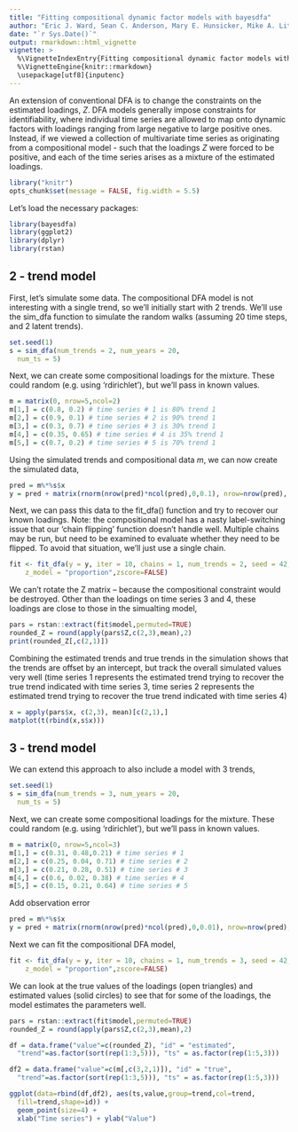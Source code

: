 ```yaml
---
title: "Fitting compositional dynamic factor models with bayesdfa"
author: "Eric J. Ward, Sean C. Anderson, Mary E. Hunsicker, Mike A. Litzow, Luis A. Damiano, Mark D. Scheuerell, Elizabeth E. Holmes, Nick Tolimieri"
date: "`r Sys.Date()`"
output: rmarkdown::html_vignette
vignette: >
  %\VignetteIndexEntry{Fitting compositional dynamic factor models with bayesdfa}
  %\VignetteEngine{knitr::rmarkdown}
  \usepackage[utf8]{inputenc}
---
```


An extension of conventional DFA is to change the constraints on the estimated loadings, $Z$. DFA models generally impose constraints for identifiability, where individual time series are allowed to map onto dynamic factors with loadings ranging from large negative to large positive ones. Instead, if we viewed a collection of multivariate time series as originating from a compositional model - such that the loadings $Z$ were forced to be positive, and each of the time series arises as a mixture of the estimated loadings.
   
```r
library("knitr")
opts_chunk$set(message = FALSE, fig.width = 5.5)
```

Let's load the necessary packages:

```r
library(bayesdfa)
library(ggplot2)
library(dplyr)
library(rstan)
```

## 2 - trend model

First, let's simulate some data. The compositional DFA model is not interesting with a single trend, so we'll initially start with 2 trends. We'll use the sim_dfa function to simulate the random walks (assuming 20 time steps, and 2 latent trends).

```r
set.seed(1)
s = sim_dfa(num_trends = 2, num_years = 20,
  num_ts = 5)
```

Next, we can create some compositional loadings for the mixture. These could random (e.g. using 'rdirichlet'), but we'll pass in known values.

```r
m = matrix(0, nrow=5,ncol=2)
m[1,] = c(0.8, 0.2) # time series # 1 is 80% trend 1
m[2,] = c(0.9, 0.1) # time series # 2 is 90% trend 1
m[3,] = c(0.3, 0.7) # time series # 3 is 30% trend 1
m[4,] = c(0.35, 0.65) # time series # 4 is 35% trend 1
m[5,] = c(0.7, 0.2) # time series # 5 is 70% trend 1
```

Using the simulated trends and compositional data $m$, we can now create the simulated data,

```r
pred = m%*%s$x
y = pred + matrix(rnorm(nrow(pred)*ncol(pred),0,0.1), nrow=nrow(pred), ncol = ncol(pred))
```

Next, we can pass this data to the fit_dfa() function and try to recover our known loadings. Note: the compositional model has a nasty label-switching issue that our 'chain flipping' function doesn't handle well. Multiple chains may be run, but need to be examined to evaluate whether they need to be flipped. To avoid that situation, we'll just use a single chain.

```r
fit <- fit_dfa(y = y, iter = 10, chains = 1, num_trends = 2, seed = 42,
    z_model = "proportion",zscore=FALSE)
```

We can't rotate the Z matrix -- because the compositional constraint would be destroyed. Other than the loadings on time series 3 and 4, these loadings are close to those in the simualting model,

```r
pars = rstan::extract(fit$model,permuted=TRUE)
rounded_Z = round(apply(pars$Z,c(2,3),mean),2)
print(rounded_Z[,c(2,1)])
```

Combining the estimated trends and true trends in the simulation shows that the trends are offset by an intercept, but track the overall simulated values very well (time series 1 represents the estimated trend trying to recover the true trend indicated with time series 3, time series 2 represents the estimated trend trying to recover the true trend indicated with time series 4)

```r
x = apply(pars$x, c(2,3), mean)[c(2,1),]
matplot(t(rbind(x,s$x)))
```


## 3 - trend model

We can extend this approach to also include a model with 3 trends,

```r
set.seed(1)
s = sim_dfa(num_trends = 3, num_years = 20,
  num_ts = 5)
```

Next, we can create some compositional loadings for the mixture. These could random (e.g. using 'rdirichlet'), but we'll pass in known values.

```r
m = matrix(0, nrow=5,ncol=3)
m[1,] = c(0.31, 0.48,0.21) # time series # 1
m[2,] = c(0.25, 0.04, 0.71) # time series # 2
m[3,] = c(0.21, 0.28, 0.51) # time series # 3
m[4,] = c(0.6, 0.02, 0.38) # time series # 4
m[5,] = c(0.15, 0.21, 0.64) # time series # 5
```

Add observation error
```r
pred = m%*%s$x
y = pred + matrix(rnorm(nrow(pred)*ncol(pred),0,0.01), nrow=nrow(pred), ncol = ncol(pred))
```

Next we can fit the compositional DFA model,

```r
fit <- fit_dfa(y = y, iter = 10, chains = 1, num_trends = 3, seed = 42,
    z_model = "proportion",zscore=FALSE)
```

We can look at the true values of the loadings (open triangles) and estimated values (solid circles) to see that for some of the loadings, the model estimates the parameters well. 

```r
pars = rstan::extract(fit$model,permuted=TRUE)
rounded_Z = round(apply(pars$Z,c(2,3),mean),2)

df = data.frame("value"=c(rounded_Z), "id" = "estimated",
  "trend"=as.factor(sort(rep(1:3,5))), "ts" = as.factor(rep(1:5,3)))

df2 = data.frame("value"=c(m[,c(3,2,1)]), "id" = "true",
  "trend"=as.factor(sort(rep(1:3,5))), "ts" = as.factor(rep(1:5,3)))

ggplot(data=rbind(df,df2), aes(ts,value,group=trend,col=trend,
  fill=trend,shape=id)) + 
  geom_point(size=4) +
  xlab("Time series") + ylab("Value")
```




